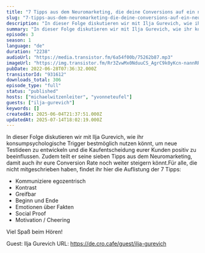 ```yaml
---
title: "7 Tipps aus dem Neuromarketing, die deine Conversions auf ein neues Level heben"
slug: "7-tipps-aus-dem-neuromarketing-die-deine-conversions-auf-ein-neues-level-heben"
description: "In dieser Folge diskutieren wir mit Ilja Gurevich, wie ihr konsumpsychologische Trigger bestmöglich nutzen könnt, um neue Testideen zu entwickeln und die Kaufentscheidung eurer Kunden positiv zu beeinflussen. Zudem teilt er seine sieben Tipps aus dem Neuromarketing, damit auch ihr eure Conversion Rate noch weiter steigern könnt.Für alle, die nicht mitgeschrieben haben, findet ihr hier die Auflistung der 7 Tipps:\n- Kommuniziere egozentrisch\n- Kontrast\n- Greifbar\n- Beginn und Ende\n- Emotionen über Fakten\n- Social Proof\n- Motivation / Cheering\n\nViel Spaß beim Hören!\n\nGuest: Ilja Gurevich\nURL: https://de.cro.cafe/guest/ilja-gurevich"
summary: "In dieser Folge diskutieren wir mit Ilja Gurevich, wie ihr konsumpsychologische Trigger bestmöglich nutzen könnt, um neue Testideen zu entwickeln und die Kaufentscheidung eurer Kunden positiv zu beeinflussen. Zudem teilt er seine sieben Tipps aus dem Neuromarketing, damit auch ihr eure Conversion Rate noch weiter steigern könnt.\r\n\r\nViel Spaß beim Hören!"
episode: 3
season: 1
language: "de"
duration: "2238"
audioUrl: "https://media.transistor.fm/6a54f00b/75262b87.mp3"
imageUrl: "https://img.transistor.fm/Rr3ZvwMx0NduuCS_AgrC9k0yKcn-nannRRV3GkOVj_I/rs:fill:3000:3000:1/q:60/aHR0cHM6Ly9pbWct/dXBsb2FkLXByb2R1/Y3Rpb24udHJhbnNp/c3Rvci5mbS9hY2Ji/YzlhOTJlZDgyM2M4/NWQ0YWUwOWE1YjRi/ZTRhMS5wbmc.webp"
pubDate: 2022-06-28T07:36:32.000Z
transistorId: "931612"
downloads_total: 306
episode_type: "full"
status: "published"
hosts: ["michaelwitzenleiter", "yvonneteufel"]
guests: ["ilja-gurevich"]
keywords: []
createdAt: 2025-06-04T21:37:51.000Z
updatedAt: 2025-07-14T18:02:19.000Z
---
```


In dieser Folge diskutieren wir mit Ilja Gurevich, wie ihr konsumpsychologische Trigger bestmöglich nutzen könnt, um neue Testideen zu entwickeln und die Kaufentscheidung eurer Kunden positiv zu beeinflussen. Zudem teilt er seine sieben Tipps aus dem Neuromarketing, damit auch ihr eure Conversion Rate noch weiter steigern könnt.Für alle, die nicht mitgeschrieben haben, findet ihr hier die Auflistung der 7 Tipps:
- Kommuniziere egozentrisch
- Kontrast
- Greifbar
- Beginn und Ende
- Emotionen über Fakten
- Social Proof
- Motivation / Cheering

Viel Spaß beim Hören!

Guest: Ilja Gurevich
URL: https://de.cro.cafe/guest/ilja-gurevich
